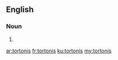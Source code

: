 ==English==

===Noun===
{{head|en|plural}}

# {{plural of|tortoni|lang=en|nocat=1}}

[[ar:tortonis]]
[[fr:tortonis]]
[[ku:tortonis]]
[[my:tortonis]]